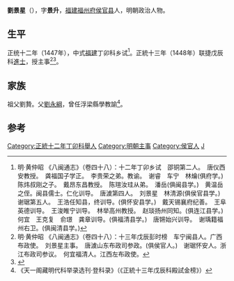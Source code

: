 '''劉景星'''（{{bd|1423年||？}}），字'''景升'''，[[福建|福建]][[福州府|福州府]][[侯官县|侯官县]]人，明朝政治人物。

==生平==
正统十二年（1447年），中式[[福建|福建]]丁卯科乡试<ref>明·黄仲昭 《八闽通志》（卷四十八）：十二年丁卯乡试　邵铜第二人。　唐仪西安教授。　龚福国子学正。　李贵荣之弟。教谕。　谢睿　车宁　林爚(俱府学。)　陈炜叔刚之子。　戴昂东昌教授。　陈瑄汝珪从弟。　潘岳(俱闽县学。)　黄温岳之侄。闽县儒士。仁化训导。　唐澞第四人。　刘景星　林清源(俱侯官县学。)　谢琚第五人。　王浩任知县，终训导。(俱怀安县学。)　戴天锡襄府纪善。　王阜英德训导。　王浚睢宁训导。　林举高州教授。　赵琰扬州同知。(俱连江县学。)　何宜　王克复　俞璟　龚章训导。(俱福清县学。)　唐锵始兴训导。　谢瑀籍福州右卫。(俱闽清县学。)</ref>。正統十三年（1448年）联捷戊辰科[[進士|進士]]，授主事<ref>明·黄仲昭 《八闽通志》（卷四十八）：十三年戊辰彭时榜　车宁闽县人。广西布政使。　刘景星主事。　唐澞山东布政司参政。(俱侯官人。)　谢琚怀安人。浙江布政司参议。　何宜福清人。江西左布政使。
</ref><ref>{{cite web|title=《福州府志（清·乾隆）》选举四|url=http://www.fzdqw.com/ShowText.asp?ToBook=1411&index=96&|publisher=福州地情网|accessdate=2014-05-04|deadurl=yes|archiveurl=https://web.archive.org/web/20140504191714/http://www.fzdqw.com/ShowText.asp?ToBook=1411&index=96&|archivedate=2014-05-04}}</ref>。

==家族==
祖父劉贄。父[[劉永綱|劉永綱]]，曾任浮梁縣學教諭<ref>《天一阁藏明代科举录选刊·登科录》（《正統十三年戊辰科殿試金榜》）</ref>。

==参考==
{{reflist}}

{{正統十三年戊辰科殿試金榜}}
{{DEFAULTSORT:Liu刘}}
[[Category:正統十二年丁卯科舉人|Category:正統十二年丁卯科舉人]]
[[Category:明朝主事|Category:明朝主事]]
[[Category:侯官人|Category:侯官人]]
[[Category:刘姓|J]]